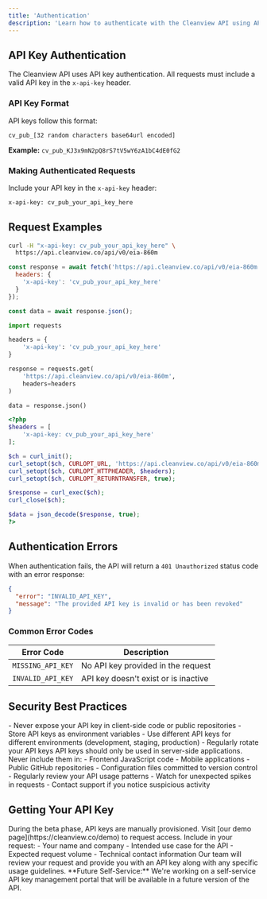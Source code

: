 ```yaml
---
title: 'Authentication'
description: 'Learn how to authenticate with the Cleanview API using API keys'
---
```


## API Key Authentication

The Cleanview API uses API key authentication. All requests must include a valid API key in the `x-api-key` header.

### API Key Format

API keys follow this format:
```
cv_pub_[32 random characters base64url encoded]
```

**Example:** `cv_pub_KJ3x9mN2pQ8rS7tV5wY6zA1bC4dE0fG2`

### Making Authenticated Requests

Include your API key in the `x-api-key` header:

```bash
x-api-key: cv_pub_your_api_key_here
```

## Request Examples

<CodeGroup>

```bash cURL
curl -H "x-api-key: cv_pub_your_api_key_here" \
  https://api.cleanview.co/api/v0/eia-860m
```

```javascript JavaScript
const response = await fetch('https://api.cleanview.co/api/v0/eia-860m', {
  headers: {
    'x-api-key': 'cv_pub_your_api_key_here'
  }
});

const data = await response.json();
```

```python Python
import requests

headers = {
    'x-api-key': 'cv_pub_your_api_key_here'
}

response = requests.get(
    'https://api.cleanview.co/api/v0/eia-860m',
    headers=headers
)

data = response.json()
```

```php PHP
<?php
$headers = [
    'x-api-key: cv_pub_your_api_key_here'
];

$ch = curl_init();
curl_setopt($ch, CURLOPT_URL, 'https://api.cleanview.co/api/v0/eia-860m');
curl_setopt($ch, CURLOPT_HTTPHEADER, $headers);
curl_setopt($ch, CURLOPT_RETURNTRANSFER, true);

$response = curl_exec($ch);
curl_close($ch);

$data = json_decode($response, true);
?>
```

</CodeGroup>

## Authentication Errors

When authentication fails, the API will return a `401 Unauthorized` status code with an error response:

```json
{
  "error": "INVALID_API_KEY",
  "message": "The provided API key is invalid or has been revoked"
}
```

### Common Error Codes

| Error Code | Description |
|------------|-------------|
| `MISSING_API_KEY` | No API key provided in the request |
| `INVALID_API_KEY` | API key doesn't exist or is inactive |

## Security Best Practices

<AccordionGroup>
  <Accordion icon="shield-check" title="Keep Your API Key Secure">
    - Never expose your API key in client-side code or public repositories
    - Store API keys as environment variables
    - Use different API keys for different environments (development, staging, production)
    - Regularly rotate your API keys
  </Accordion>
  
  <Accordion icon="server" title="Server-Side Only">
    API keys should only be used in server-side applications. Never include them in:
    - Frontend JavaScript code
    - Mobile applications
    - Public GitHub repositories
    - Configuration files committed to version control
  </Accordion>
  
  <Accordion icon="eye" title="Monitor Usage">
    - Regularly review your API usage patterns
    - Watch for unexpected spikes in requests
    - Contact support if you notice suspicious activity
  </Accordion>
</AccordionGroup>

## Getting Your API Key

<Steps>
  <Step title="Contact Our Team">
    During the beta phase, API keys are manually provisioned. Visit [our demo page](https://cleanview.co/demo) to request access.
  </Step>
  
  <Step title="Provide Information">
    Include in your request:
    - Your name and company
    - Intended use case for the API
    - Expected request volume
    - Technical contact information
  </Step>
  
  <Step title="Receive Your Key">
    Our team will review your request and provide you with an API key along with any specific usage guidelines.
  </Step>
</Steps>

<Note>
**Future Self-Service:** We're working on a self-service API key management portal that will be available in a future version of the API.
</Note>

